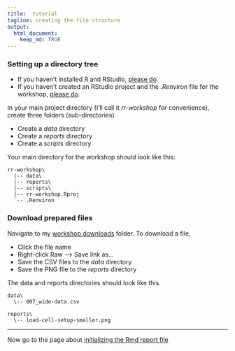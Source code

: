 ```yaml
---
title:  tutorial
tagline: creating the file structure
output: 
  html_document:
    keep_md: TRUE
---
```


### Setting up a directory tree

- If you haven't installed R and RStudio, [please do](002_pre-hw.html). 
- If you haven't created an RStudio project and the *.Renviron* file for the workshop, [please do](002_pre-hw.html). 


In your main project directory (I'll call it *rr-workshop* for convenience), create three folders (sub-directories)

- Create a *data* directory
- Create a *reports* directory
- Create a *scripts* directory

Your main directory for the workshop should look like this: 

```
rr-workshop\
  |-- data\
  |-- reports\
  |-- scripts\
  |-- rr-workshop.Rproj
  `-- .Renviron
```

### Download prepared files 
 
Navigate to my [workshop downloads](../resources/downloads) folder. To download a file, 

- Click the file name 
- Right-click Raw --> Save link as... 
- Save the CSV files to the *data* directory 
- Save the PNG file to the *reports* directory 

The data and reports directories should look like this. 

```
data\
  \-- 007_wide-data.csv
  
reports\
  \-- load-cell-setup-smaller.png
```

--- 
Now go to the page about [initializing the Rmd report file](04-initialize-Rmd.html)
